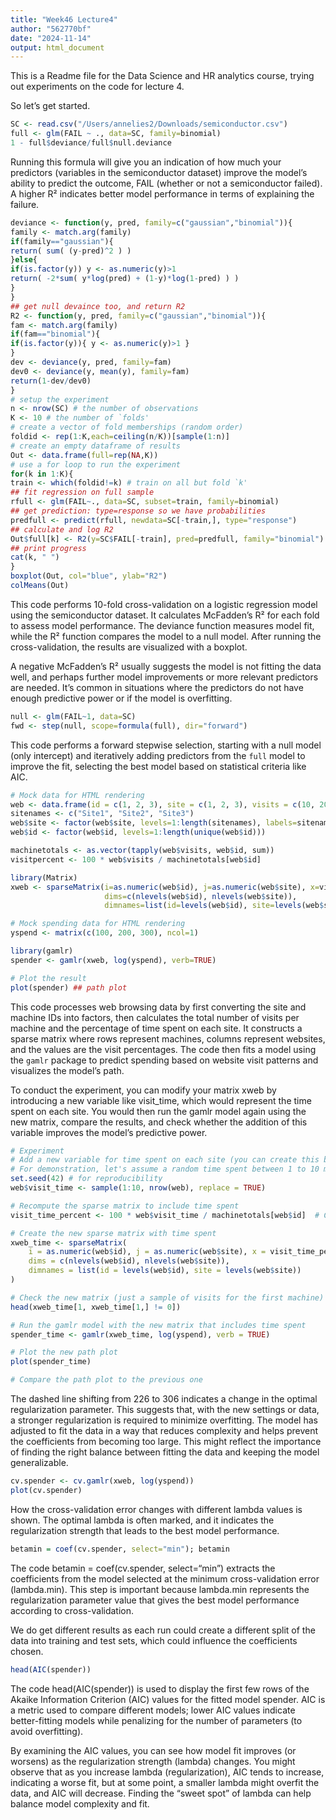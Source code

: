 ```yaml
---
title: "Week46 Lecture4"
author: "562770bf"
date: "2024-11-14"
output: html_document
---
```

This is a Readme file for the Data Science and HR analytics course, trying out experiments on the code for lecture 4.

So let's get started. 
```r
SC <- read.csv("/Users/annelies2/Downloads/semiconductor.csv")
full <- glm(FAIL ~ ., data=SC, family=binomial)
1 - full$deviance/full$null.deviance
```
Running this formula will give you an indication of how much your predictors (variables in the semiconductor dataset) improve the model's ability to predict the outcome, FAIL (whether or not a semiconductor failed). A higher R² indicates better model performance in terms of explaining the failure.
```r
deviance <- function(y, pred, family=c("gaussian","binomial")){
family <- match.arg(family)
if(family=="gaussian"){
return( sum( (y-pred)^2 ) )
}else{
if(is.factor(y)) y <- as.numeric(y)>1
return( -2*sum( y*log(pred) + (1-y)*log(1-pred) ) )
}
}
## get null devaince too, and return R2
R2 <- function(y, pred, family=c("gaussian","binomial")){
fam <- match.arg(family)
if(fam=="binomial"){
if(is.factor(y)){ y <- as.numeric(y)>1 }
}
dev <- deviance(y, pred, family=fam)
dev0 <- deviance(y, mean(y), family=fam)
return(1-dev/dev0)
}
# setup the experiment
n <- nrow(SC) # the number of observations
K <- 10 # the number of `folds'
# create a vector of fold memberships (random order)
foldid <- rep(1:K,each=ceiling(n/K))[sample(1:n)]
# create an empty dataframe of results
Out <- data.frame(full=rep(NA,K))
# use a for loop to run the experiment
for(k in 1:K){
train <- which(foldid!=k) # train on all but fold `k'
## fit regression on full sample
rfull <- glm(FAIL~., data=SC, subset=train, family=binomial)
## get prediction: type=response so we have probabilities
predfull <- predict(rfull, newdata=SC[-train,], type="response")
## calculate and log R2
Out$full[k] <- R2(y=SC$FAIL[-train], pred=predfull, family="binomial")
## print progress
cat(k, " ")
}
boxplot(Out, col="blue", ylab="R2")
colMeans(Out)
```
This code performs 10-fold cross-validation on a logistic regression model using the semiconductor dataset. It calculates McFadden's R² for each fold to assess model performance. The deviance function measures model fit, while the R² function compares the model to a null model. After running the cross-validation, the results are visualized with a boxplot.

A negative McFadden's R² usually suggests the model is not fitting the data well, and perhaps further model improvements or more relevant predictors are needed. It’s common in situations where the predictors do not have enough predictive power or if the model is overfitting.
```r
null <- glm(FAIL~1, data=SC)
fwd <- step(null, scope=formula(full), dir="forward")
```
This code performs a forward stepwise selection, starting with a null model (only intercept) and iteratively adding predictors from the `full` model to improve the fit, selecting the best model based on statistical criteria like AIC.
```r
# Mock data for HTML rendering
web <- data.frame(id = c(1, 2, 3), site = c(1, 2, 3), visits = c(10, 20, 30)) 
sitenames <- c("Site1", "Site2", "Site3")
web$site <- factor(web$site, levels=1:length(sitenames), labels=sitenames)
web$id <- factor(web$id, levels=1:length(unique(web$id)))

machinetotals <- as.vector(tapply(web$visits, web$id, sum)) 
visitpercent <- 100 * web$visits / machinetotals[web$id]

library(Matrix)
xweb <- sparseMatrix(i=as.numeric(web$id), j=as.numeric(web$site), x=visitpercent,
                     dims=c(nlevels(web$id), nlevels(web$site)),
                     dimnames=list(id=levels(web$id), site=levels(web$site)))

# Mock spending data for HTML rendering
yspend <- matrix(c(100, 200, 300), ncol=1)

library(gamlr)
spender <- gamlr(xweb, log(yspend), verb=TRUE)

# Plot the result
plot(spender) ## path plot
```
This code processes web browsing data by first converting the site and machine IDs into factors, then calculates the total number of visits per machine and the percentage of time spent on each site. It constructs a sparse matrix where rows represent machines, columns represent websites, and the values are the visit percentages. The code then fits a model using the `gamlr` package to predict spending based on website visit patterns and visualizes the model's path.

To conduct the experiment, you can modify your matrix xweb by introducing a new variable like visit_time, which would represent the time spent on each site. You would then run the gamlr model again using the new matrix, compare the results, and check whether the addition of this variable improves the model's predictive power.
```r
# Experiment
# Add a new variable for time spent on each site (you can create this by multiplying visits by time per visit)
# For demonstration, let's assume a random time spent between 1 to 10 minutes on each site
set.seed(42) # for reproducibility
web$visit_time <- sample(1:10, nrow(web), replace = TRUE)

# Recompute the sparse matrix to include time spent
visit_time_percent <- 100 * web$visit_time / machinetotals[web$id]  # Calculate visit time percentages

# Create the new sparse matrix with time spent
xweb_time <- sparseMatrix(
    i = as.numeric(web$id), j = as.numeric(web$site), x = visit_time_percent,
    dims = c(nlevels(web$id), nlevels(web$site)),
    dimnames = list(id = levels(web$id), site = levels(web$site))
)

# Check the new matrix (just a sample of visits for the first machine)
head(xweb_time[1, xweb_time[1,] != 0])

# Run the gamlr model with the new matrix that includes time spent
spender_time <- gamlr(xweb_time, log(yspend), verb = TRUE)

# Plot the new path plot
plot(spender_time)

# Compare the path plot to the previous one
```
The dashed line shifting from 226 to 306 indicates a change in the optimal regularization parameter. This suggests that, with the new settings or data, a stronger regularization is required to minimize overfitting. The model has adjusted to fit the data in a way that reduces complexity and helps prevent the coefficients from becoming too large. This might reflect the importance of finding the right balance between fitting the data and keeping the model generalizable.
```r
cv.spender <- cv.gamlr(xweb, log(yspend))
plot(cv.spender)
```
How the cross-validation error changes with different lambda values is shown. The optimal lambda is often marked, and it indicates the regularization strength that leads to the best model performance.
```r
betamin = coef(cv.spender, select="min"); betamin
```
The code betamin = coef(cv.spender, select="min") extracts the coefficients from the model selected at the minimum cross-validation error (lambda.min). This step is important because lambda.min represents the regularization parameter value that gives the best model performance according to cross-validation.

We do get different results as each run could create a different split of the data into training and test sets, which could influence the coefficients chosen.

```r
head(AIC(spender))
```
The code head(AIC(spender)) is used to display the first few rows of the Akaike Information Criterion (AIC) values for the fitted model spender. AIC is a metric used to compare different models; lower AIC values indicate better-fitting models while penalizing for the number of parameters (to avoid overfitting).

By examining the AIC values, you can see how model fit improves (or worsens) as the regularization strength (lambda) changes. You might observe that as you increase lambda (regularization), AIC tends to increase, indicating a worse fit, but at some point, a smaller lambda might overfit the data, and AIC will decrease. Finding the "sweet spot" of lambda can help balance model complexity and fit.
